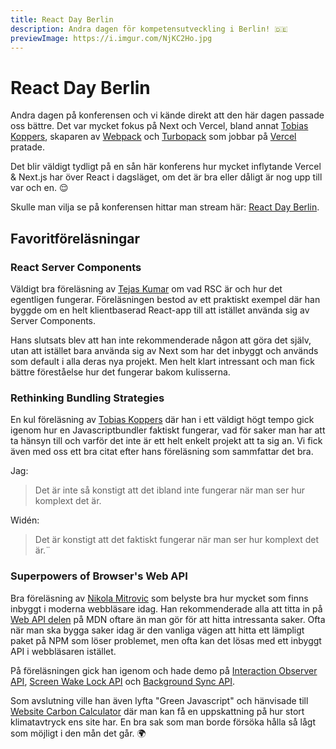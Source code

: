 ```yaml
---
title: React Day Berlin
description: Andra dagen för kompetensutveckling i Berlin! 🇩🇪
previewImage: https://i.imgur.com/NjKC2Ho.jpg
---
```


# React Day Berlin

Andra dagen på konferensen och vi kände direkt att den här dagen passade oss bättre. Det var mycket fokus på Next och Vercel, bland annat [Tobias Koppers](https://twitter.com/wSokra), skaparen av [Webpack](https://webpack.js.org/) och [Turbopack](https://turbo.build/pack) som jobbar på [Vercel](https://vercel.com/) pratade.

Det blir väldigt tydligt på en sån här konferens hur mycket inflytande Vercel & Next.js har över React i dagsläget, om det är bra eller dåligt är nog upp till var och en. 😌

Skulle man vilja se på konferensen hittar man stream här: [React Day Berlin](https://portal.gitnation.org/events/react-day-berlin-2023/watch).

## Favoritföreläsningar

### React Server Components

Väldigt bra föreläsning av [Tejas Kumar](https://twitter.com/TejasKumar_) om vad RSC är och hur det egentligen fungerar. Föreläsningen bestod av ett praktiskt exempel där han byggde om en helt klientbaserad React-app till att istället använda sig av Server Components.

Hans slutsats blev att han inte rekommenderade någon att göra det själv, utan att istället bara använda sig av Next som har det inbyggt och används som default i alla deras nya projekt. Men helt klart intressant och man fick bättre föreståelse hur det fungerar bakom kulisserna.

### Rethinking Bundling Strategies

En kul föreläsning av [Tobias Koppers](https://twitter.com/wSokra) där han i ett väldigt högt tempo gick igenom hur en Javascriptbundler faktiskt fungerar, vad för saker man har att ta hänsyn till och varför det inte är ett helt enkelt projekt att ta sig an. Vi fick även med oss ett bra citat efter hans föreläsning som sammfattar det bra.

Jag:
>Det är inte så konstigt att det ibland inte fungerar när man ser hur komplext det är.

Widén:
>Det är konstigt att det faktiskt fungerar när man ser hur komplext det är.¨

### Superpowers of Browser's Web API
Bra föreläsning av [Nikola Mitrovic](https://twitter.com/js_svemirko) som belyste bra hur mycket som finns inbyggt i moderna webbläsare idag. Han rekommenderade alla att titta in på [Web API delen](https://developer.mozilla.org/en-US/docs/Web/API) på MDN oftare än man gör för att hitta intressanta saker. Ofta när man ska bygga saker idag är den vanliga vägen att hitta ett lämpligt paket på NPM som löser problemet, men ofta kan det lösas med ett inbyggt API i webbläsaren istället.

På föreläsningen gick han igenom och hade demo på [Interaction Observer API](https://developer.mozilla.org/en-US/docs/Web/API/Intersection_Observer_API), [Screen Wake Lock API](https://developer.mozilla.org/en-US/docs/Web/API/Screen_Wake_Lock_API) och [Background Sync API](https://developer.mozilla.org/en-US/docs/Web/API/Background_Synchronization_API).

Som avslutning ville han även lyfta "Green Javascript" och hänvisade till [Website Carbon Calculator](https://www.websitecarbon.com/) där man kan få en uppskattning på hur stort klimatavtryck ens site har. En bra sak som man borde försöka hålla så lågt som möjligt i den mån det går. 🌍
